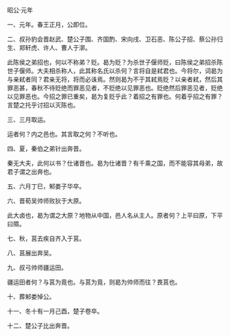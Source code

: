 

昭公·元年

一、元年。春王正月，公即位。

二、叔孙豹会晋赵武、楚公子围、齐国酌、宋向戌、卫石恶、陈公子招、蔡公孙归生、郑轩虎、许人、曹人于漷。

此陈侯之弟招也，何以不称弟？贬。曷为贬？为杀世子偃师贬，曰陈侯之弟招杀陈世子偃师。大夫相杀称人，此其称名氏以杀何？言将自是弒君也。今将尔，词曷为与亲弒者同？君亲无将，将而必诛焉。然则曷为不于其弒焉贬？以亲者弒，然后其罪恶甚，春秋不待贬绝而罪恶见者，不贬绝以见罪恶也。贬绝然后罪恶见者，贬绝以见罪恶也。今招之罪已重矣，曷为复贬乎此？着招之有罪也。何着乎招之有罪？言楚之托乎讨招以灭陈也。

三、三月取运。

运者何？内之邑也。其言取之何？不听也。

四、夏，秦伯之弟针出奔晋。

秦无大夫，此何以书？仕诸晋也。曷为仕诸晋？有千乘之国，而不能容其母弟，故君子谓之出奔也。

五、六月丁巳，邾娄子华卒。

六、晋荀吴帅师败狄于大原。

此大卤也，曷为谓之大原？地物从中国，邑人名从主人。原者何？上平曰原，下平曰隰。

七、秋，莒去疾自齐入于莒。

八、莒展出奔吴。

九、叔弓帅师疆运田。

疆运田者何？与莒为竟也。与莒为竟，则曷为帅师而往？畏莒也。

十、葬邾娄悼公。

十一、冬十有一月己酉，楚子卷卒。

十二、楚公子比出奔晋。


